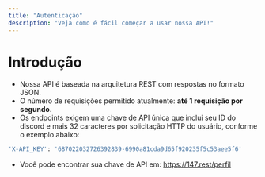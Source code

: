 ```yaml
---
title: "Autenticação"
description: "Veja como é fácil começar a usar nossa API!"
---
```


# Introdução

- Nossa API é baseada na arquitetura REST com respostas no formato JSON.
- O número de requisições permitido atualmente: <b>até 1 requisição por segundo.</b>
- Os endpoints exigem uma chave de API única que inclui seu ID do discord e mais 32 caracteres por solicitação HTTP do usuário, conforme o exemplo abaixo:

```bash
'X-API_KEY': '687022032726392839-6990a81cda9d65f920235f5c53aee5f6'
```

- Você pode encontrar sua chave de API em: https://147.rest/perfil